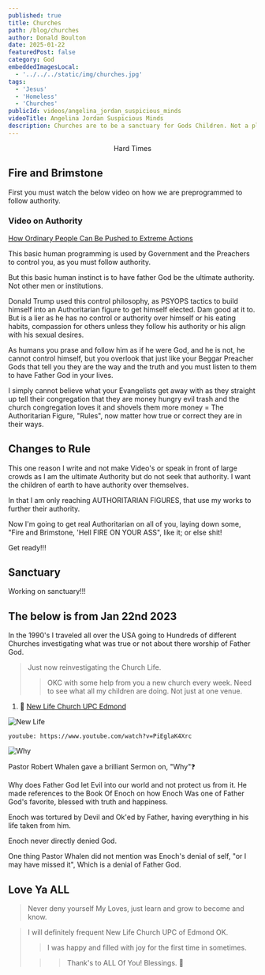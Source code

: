 ```yaml
---
published: true
title: Churches
path: /blog/churches
author: Donald Boulton
date: 2025-01-22
featuredPost: false
category: God
embeddedImagesLocal:
  - '../../../static/img/churches.jpg'
tags:
  - 'Jesus'
  - 'Homeless'
  - 'Churches'
publicId: videos/angelina_jordan_suspicious_minds
videoTitle: Angelina Jordan Suspicious Minds
description: Churches are to be a sanctuary for Gods Children. Not a playtime party place!
---
```



<Center>Hard Times</Center>

<GatsbyImage alt="Hard Times" image={getImage(props.localImages[0])} />

## Fire and Brimstone

First you must watch the below video on how we are preprogrammed to follow authority.

### Video on Authority

[How Ordinary People Can Be Pushed to Extreme Actions](https://www.youtube.com/watch?v=o0b37tsc_dE)

<Center>

<VideoSix />

</Center>

This basic human programming is used by Government and the Preachers to control you, as you must follow authority.

But this basic human instinct is to have father God be the ultimate authority. Not other men or institutions.

Donald Trump used this control philosophy, as PSYOPS tactics to build himself into an Authoritarian figure to get himself elected. Dam good at it to. But is a lier as he has no control or authority over himself or his eating habits, compassion for others unless they follow his authority or his align with his sexual desires.

As humans you prase and follow him as if he were God, and he is not, he cannot control himself, but you overlook that just like your Beggar Preacher Gods that tell you they are the way and the truth and you must listen to them to have Father God in your lives.

I simply cannot believe what your Evangelists get away with as they straight up tell their congregation that they are money hungry evil trash and the church congregation loves it and shovels them more money  =  The Authoritarian Figure, "Rules", now matter how true or correct they are in their ways.

## Changes to Rule

This one reason I write and not make Video's or speak in front of large crowds as I am the ultimate Authority but do not seek that authority. I want the children of earth to have authority over themselves.

In that I am only reaching AUTHORITARIAN FIGURES, that use my works to further their authority.

Now I'm going to get real Authoritarian on all of you, laying down some, "Fire and Brimstone, 'Hell FIRE ON YOUR ASS", like it; or else shit!

Get ready!!!

## Sanctuary

Working on sanctuary!!!

## The below is from Jan 22nd 2023

<SingleAccordion label='Old post 2023'>

In the 1990's I traveled all over the USA going to Hundreds of different Churches investigating what was true or not about there worship of Father God.

> Just now reinvestigating the Church Life.
>
> > OKC with some help from you a new church every week. Need to see what all my children are doing. Not just at one venue.

1. 🔗 [New Life Church UPC Edmond](https://newlifeupcok.com)

![New Life](../../../static/img/new-life-logo.png)

`youtube: https://www.youtube.com/watch?v=PiEglaK4Xrc`

![Why](../../../static/img/question.png)

Pastor Robert Whalen gave a brilliant Sermon on, "Why"❓

Why does Father God let Evil into our world and not protect us from it. He made references to the Book Of Enoch on how Enoch Was one of Father God's favorite, blessed with truth and happiness.

Enoch was tortured by Devil and Ok'ed by Father, having everything in his life taken from him.

Enoch never directly denied God.

One thing Pastor Whalen did not mention was Enoch's denial of self, "or I may have missed it", Which is a denial of Father God.

## Love Ya ALL

> Never deny yourself My Loves, just learn and grow to become and know.

> I will definitely frequent New Life Church UPC of Edmond OK.
>
> > I was happy and filled with joy for the first time in sometimes.
>
> > > Thank's to ALL Of You! Blessings. 🙏

</SingleAccordion>